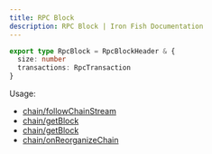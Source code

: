 ```yaml
---
title: RPC Block
description: RPC Block | Iron Fish Documentation
---
```

```typescript
export type RpcBlock = RpcBlockHeader & {
  size: number
  transactions: RpcTransaction
}
```
Usage: 
- [chain/followChainStream](/developers/documentation/rpc/chain/follow_chain_stream)
- [chain/getBlock](/developers/documentation/rpc/chain/get_block)
- [chain/getBlock](/developers/documentation/rpc/event/on_gossip)
- [chain/onReorganizeChain](/developers/documentation/rpc/event/on_reorganize_chain)